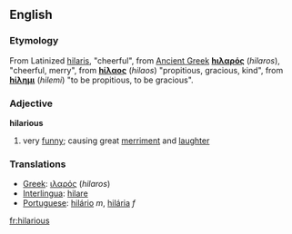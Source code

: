 ==English==
===Etymology===
From Latinized {{Gr.}} [[hilaris]], "cheerful", from [[Ancient Greek]] 
'''[[hιλαρός]]''' (''hilaros''), "cheerful, merry", from '''[[hίλαος]]''' (''hilaos'') "propitious, gracious, kind", from '''[[hίλημι]]''' (''hilemi'') "to be  propitious, to be gracious".

===Adjective===
'''hilarious'''
# very [[funny]]; causing great [[merriment]] and [[laughter]]

===Translations===
*[[Greek]]: [[ιλαρός]] (''hilaros'') {{m}}
*[[Interlingua]]: [[hilare]]
*[[Portuguese]]: [[hilário]] ''m'', [[hilária]] ''f''
[[fr:hilarious]]